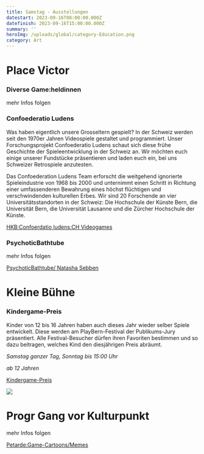 ```yaml
---
title: Samstag - Ausstellungen
datestart: 2023-09-16T08:00:00.000Z
datefinish: 2023-09-16T15:00:00.000Z
summary: ''
heroImg: /uploads/global/category-Education.png
category: Art
---
```


# &#x20;Place Victor

### Diverse Game\:heldinnen

mehr Infos folgen

### Confoederatio Ludens

Was haben eigentlich unsere Grosseltern gespielt? In der Schweiz werden seit den 1970er Jahren Videospiele gestaltet und programmiert. Unser Forschungsprojekt Confoederatio Ludens schaut sich diese frühe Geschichte der Spieleentwicklung in der Schweiz an. Wir möchten euch einige unserer Fundstücke präsentieren und laden euch ein, bei uns Schweizer Retrospiele anzutesten.

Das Confoederation Ludens Team erforscht die weitgehend ignorierte Spieleindustrie von 1968 bis 2000 und unternimmt einen Schritt in Richtung einer umfassenderen Bewahrung eines höchst flüchtigen und verschwindenden kulturellen Erbes. Wir sind 20 Forschende an vier Universitätsstandorten in der Schweiz: Die Hochschule der Künste Bern, die Universität Bern, die Universität Lausanne und die Zürcher Hochschule der Künste.

[HKB\:Confoerdatio ludens\:CH Videogames](https://chludens.hypotheses.org/)

### PsychoticBathtube

mehr Infos folgen

[PsychoticBathtube/ Natasha Sebben](https://www.natsha.ch/psychotic-bathtub)&#x9;

# Kleine Bühne

### Kindergame-Preis

Kinder von 12 bis 16 Jahren haben auch dieses Jahr wieder selber Spiele entwickelt. Diese werden am PlayBern-Festival der Publikums-Jury präsentiert. Alle Festival-Besucher dürfen ihren Favoriten bestimmen und so dazu beitragen, welches Kind den diesjährigen Preis abräumt.

*Samstag ganzer Tag, Sonntag bis 15:00 Uhr*

*ab 12 Jahren*

[Kindergame-Preis](/posts/2023-kinder-game-wettbewerb)

![](/uploads/IMG_7823.JPG)

# Progr Gang vor Kulturpunkt

mehr Infos folgen

[Petarde\:Game-Cartoons/Memes](https://petarde.ch/)&#x9;
